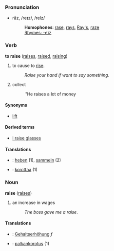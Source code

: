 ===Pronunciation===
*rāz, /reɪz/, /reIz/
*:'''Homophones''': [[rase]], [[rays]], [[Ray's]], [[raze]]
*:[[Rhymes:English:-eɪz|Rhymes: -eɪz]]

===Verb===
'''to raise''' ([[raises]], [[raised]], [[raising]])

# to cause to [[rise]].
#:''Raise your hand if want to say something''.
# collect
#:''He raises a lot of money

====Synonyms====
*[[lift]]

====Derived terms====
*[[I raise glasses]]

====Translations====
*{{msg:de}}: [[heben]] (1), [[sammeln]] (2)
*{{msg:fi}}: [[korottaa]] (1)

===Noun===
'''raise''' ([[raises]])

# an increase in wages
#:''The boss gave me a raise''.

====Translations====
*{{msg:de}}: [[Gehaltserhöhung]] ''f''
*{{msg:fi}}: [[palkankorotus]] (1)